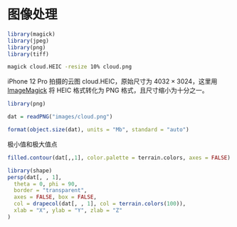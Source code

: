 # 图像处理 {#chap-image-manipulation}

```r
library(magick)
library(jpeg)
library(png)
library(tiff)
```

```bash
magick cloud.HEIC -resize 10% cloud.png
```

iPhone 12 Pro 拍摄的云图 cloud.HEIC，原始尺寸为 $4032 \times 3024$，这里用 [ImageMagick](https://imagemagick.org/) 将 HEIC 格式转化为 PNG 格式，且尺寸缩小为十分之一。

```r
library(png)
```

```r
dat = readPNG("images/cloud.png")

format(object.size(dat), units = "Mb", standard = "auto")
```

极小值和极大值点

```r
filled.contour(dat[,,1], color.palette = terrain.colors, axes = FALSE)
```


```r
library(shape)
persp(dat[, , 1],
  theta = 0, phi = 90,
  border = "transparent",
  axes = FALSE, box = FALSE,
  col = drapecol(dat[, , 1], col = terrain.colors(100)),
  xlab = "X", ylab = "Y", zlab = "Z"
)
```

